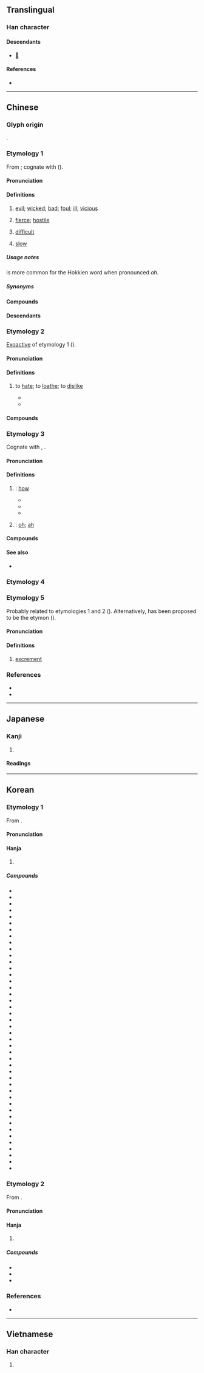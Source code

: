 {{also|悪|恶|亞|噩}}
{{character info}}
==Translingual==
{{Han simplified forms|惡|悪|恶}}

===Han character===
{{Han char|rn=61|rad=心|as=08|sn=12|four=10331|canj=MMP|ids=⿱亞心}}

====Descendants====
* [[𛀅]]

====References====
* {{Han ref|kx=0391.250|dkj=10824|dj=0724.070|hdz=42307.120|uh=60E1|ud=24801|bh=B463|bd=46179}}

----

==Chinese==

===Glyph origin===
{{Han etym}}
{{Han compound|亞|心|ls=psc|c1=p|c2=s|t2=heart}}.

===Etymology 1===
{{zh-forms|s=恶|alt=僫,悪,𢛫,𢝏,䜑}}
From {{inh|zh|sit-pro|*ʔak||bad}}; cognate with {{cog|bo|ཨག་པོ||bad}} ({{zh-ref|Coblin, 1986}}).

====Pronunciation====
{{zh-pron
|m=è
|m-s=ngo2
|c=ok3
|c-t=
|g=
|h=pfs=ok
|j=ghah4
|mb=ŏ̤
|md=áuk
|mn=ok/ml,tp,tn,kh,tc,hc,lk,sx,yl,km,mg,sg:oh
|mn_note=ok - literary; oh - vernacular (“difficult; slow”, usually written as {{zh-l|僫}})
|mn-t=ag4/oh4
|mn-t_note=oh4 - "difficult"
|w=4oq
|x=
|mc=3
|oc=1,3
|cat=a
}}

====Definitions====
{{zh-hanzi}}

# [[evil]]; [[wicked]]; [[bad]]; [[foul]]; [[ill]]; [[vicious]]
#: {{zh-x|惡毒|malicious}}
#: {{zh-x|惡化|to deteriorate}}
#: {{zh-x|他 經常 作惡，這 回 終於 犯事 了。|He often does '''bad things''' and has finally been caught.}}
#: {{zh-ant|善}}
# {{lb|zh|Cantonese}} [[fierce]]; [[hostile]]
#: {{zh-x|佢 心情 唔 好 就 好 惡 㗎 喇。|When he's upset, he gets really '''hostile'''.|C}}
# {{lb|zh|Cantonese|Min Nan}} [[difficult]]
#: {{zh-x|呢{ni1} 單 嘢 好 惡 搞。|This is really '''hard''' to deal with.|C}}
# {{lb|zh|Taiwan Min Nan}} [[slow]]

=====Usage notes=====
{{lang|zh|僫}} is more common for the Hokkien word when pronounced ''oh''.

=====Synonyms=====
{{zh-dial|難}}

====Compounds====
{{zh-der|fold=1|惡心|惡霸|惡報|惡變|惡病質|惡臭|惡道|惡德|惡鬥|惡毒|惡感|惡狗|惡貫滿盈|惡鬼|惡棍|惡果|惡耗|惡狠狠|惡化|惡疾|惡蹟|惡口|惡辣|惡浪|惡劣|惡露:[[lochia]]|惡罵|惡夢|惡名|惡魔|惡唸|惡癖|惡氣|惡趣|惡人|惡煞|惡少|惡聲|惡聲惡氣|惡水|惡俗|惡徒|惡習|惡相|惡行|惡性|惡性循環|惡性腫瘤|惡兇兇|惡言|惡言惡語|惡意|惡因|惡語|惡語中傷|惡運|惡戰|惡仗|惡濁|惡阻|惡作劇|千刁萬惡|勸善戒惡|惡叉白賴|元惡大憝|作惡|惡衣蔬食|十惡|惡瘡|做好做惡|惡障|惡稔貫盈|乞留惡濫|剗惡除奸|惡勢力|惡識|嫉惡若仇|五濁惡世|助惡|惡詫|惡漢|惡黨|惡食|惡風|惡限|惡運當頭|惡逆|惡躁|惡訊|惡言潑語|惡補|惡衣糲食|惡緣惡業|惡稔罪盈|惡稔禍盈|惡眉惡眼|惡發|惡犬|惡法|惡歲|惡模惡樣|惡有惡報|惡曜|惡支殺|惡憐|惡性貧血|惡性競爭|惡性倒閉|惡客|惡子|惡婦|惡哏哏|惡名昭彰|惡兆|惡例|嚴惡|怒惡|惡惡實實|凶神惡煞|性惡說|怙惡不悛|忒惡|惡孽|剪惡除奸|惡衣菲食|惡月|勸善懲惡|十惡不赦|凶惡|差惡|大惡|惡地|惡衣惡食|惡言詈辭|惡寒|不惡而嚴|嫉惡如仇|嫉惡好善|不念舊惡|姑惡|好善嫉惡|中惡|惡積禍盈|彰善癉惡|元惡|同惡相求|同惡相助|惡業|同惡相濟|惡賴|嫉惡|作惡多端|同惡相救|勸善黜惡|元惡大奸|惡貫禍盈|刁惡|怙惡不改|三惡道|懲惡勸善|播惡遺臭|扶善懲惡|掩惡溢美|改惡向善|欺善怕惡|掩惡揚善|萬惡|止惡揚善|窮山惡水|狠惡|窮凶惡極|積惡餘殃|積惡|懲惡獎善|掩罪藏惡|禍稔惡盈|濟惡|是非善惡|癉惡彰善|無惡不作|疾惡若仇|疾惡如仇|疾惡好善|疾惡|禍盈惡稔|改惡從善|懷惡不悛|獰惡|犯惡|為惡不悛|抑惡揚善|改惡行善|溢惡|禍因惡積|窮凶極惡|旌善懲惡|醜惡|貧嘴惡舌|粗惡|自食惡果|罪惡貫盈|美惡|腐惡|辟惡除患|首惡|面惡心善|鬼怕惡人|罪惡感|隱惡揚善|罪惡如山|褒善貶惡|險惡|罪惡昭著|罪惡|罪惡深重|遠惡|賞善罰惡|邪惡|醜類惡物|釁惡|風塵惡俗|逢君之惡|辟惡|罪惡滔天|陰惡|除惡扶善|除惡務盡|除惡務本|討惡剪暴|長惡不悛|長君之惡|罪大惡極|菲衣惡食|遏惡揚善|薄惡|面善心惡|賣惡|諱惡不悛|褒賢遏惡|粗衣惡食|苦思惡想|舊惡|惡評|善惡}}

====Descendants====
{{CJKV||s=悪|あく|악|ác}}

===Etymology 2===
{{zh-forms|s=恶|alt=僫,悪,𢛫,𢝏,䜑}}
[[exoactive|Exoactive]] of etymology 1 ({{zh-ref|Schuessler, 2007}}).

====Pronunciation====
{{zh-pron
|m=wù
|c=wu3
|h=pfs=vu
|mn=xm,qz,tw:òⁿ/zz:ò͘
|mna=Taiwanese-The_Vowel_onn.ogg
|mn-t=u3
|w=2u
|dial=n
|mc=2
|oc=2,2
|cat=v
}}

====Definitions====
{{zh-hanzi}}

# to [[hate]]; to [[loathe]]; to [[dislike]]
#: {{zh-x|厭惡{wù}|to loathe}}
#* {{zh-x|死 亦 我 所 惡{wù}，所 惡{wù} 有 甚 於 死 者，故 患 有 所 不 辟{bì} 也。|I '''dislike''' death indeed, but there is that which I '''dislike''' more than death, and therefore there are occasions when I will not avoid danger.|ref=Mencius-L}}
#* {{zh-x|好{hào} 賢 如《^緇 ^衣》，'''惡'''{wù} 惡{è} 如《^巷 ^伯》。|Love the good (persons) like how the poet of ''Black Robes'' loves her lover, and '''loathe''' the wicked like the poet who wrote ''Xiang Bo''.|ref=Liji}}

====Compounds====
{{zh-der|fold=1|惡濕居下|交惡|善善惡惡|愛遠惡近|好善惡惡|惡醉強酒|惡紫奪朱|惡直醜正|惡惡從短|惡惡|厭惡|好生惡殺|惡嫌|嫌好道惡|好諛惡直|好惡|可惡|好逸惡勞|痛惡|憎惡|深惡痛嫉|深惡痛絕|畏影惡跡|戀生惡死|欣生惡死|羞惡|貪生惡死}}

===Etymology 3===
{{zh-forms|s=恶|alt=僫,悪,𢛫,𢝏,䜑}}
Cognate with {{och-l|安|where; how}}, {{och-l|焉|where; how|id=3}}.

====Pronunciation====
{{zh-pron
|m=wū
|c=wu1
|mn-t=u1
|dial=n
|mc=1
|oc=n,1
|cat=intj
}}

====Definitions====
{{zh-hanzi}}

# {{lb|zh|literary}} {{n-g|An interrogative pronoun}}: [[how]]
#* {{zh-x|君子 去 仁，惡{wū} 乎 成名？|If a superior man abandon virtue, '''how''' can he fulfil the requirements of that name?|ref=Analects}}
#* {{zh-x|自 我 觀 之，仁義 之 端，是非 之 塗，樊然 殽{yáo}亂，吾 惡{wū} 能 知 其 辯？|As I look at the matter, the first principles of benevolence and righteousness and the paths of approval and disapproval are inextricably mixed and confused together - '''how''' is it possible that I should know how to discriminate among them?|ref=Zhuangzi}}
#* {{zh-x|先生 飲 一 斗 而 醉，惡{wū} 能 飲 一 石{dàn} 哉？|You, sir, become drunk after drinking just one ''dou''; '''how''' can you drink one ''dan''?|ref=Shiji}}
# {{lb|zh|literary}} {{n-g|Interjection used to express surprise}}: [[oh]]; [[ah]]

====Compounds====
{{zh-der|fold=1|喑惡叱吒|惡有|惡乎}}

====See also====
* {{zh-l|烏}}

===Etymology 4===
{{zh-see|噁}}

===Etymology 5===
{{zh-forms|s=恶|alt=污,屙,涴}}
Probably related to etymologies 1 and 2 ({{zh-ref|Xiang, 2019}}). Alternatively, {{ltc-l|涴|to soil; to stain}} has been proposed to be the etymon ({{zh-ref|Cao, 2008}}).

====Pronunciation====
{{zh-pron
|w=2u
|dial=n
|cat=n
}}

====Definitions====
{{zh-hanzi}}

# {{lb|zh|Wu}} [[excrement]]

===References===
* {{R:yue:Hanzi}}
* {{R:twedu|A01382}}

{{zh-cat|Intermediate}}

----

==Japanese==
{{ja-kanji forms|悪|惡}}

===Kanji===
{{ja-kanji|grade=|rs=心08|shin=悪}}

# {{rfdef|ja|sort=心08}}

====Readings====
{{ja-readings
|goon=あく, う
|kanon=あく, お
|kun=わる-い
}}

----

==Korean==

===Etymology 1===
From {{der|ko|ltc|sort=악|-}} {{ltc-l|惡|id=3}}.
{{hanja-ety
|dk={{okm-l|ᅙᅡᆨ〮|qák|link=no}}
|m={{okm-l|악〮|ák}}
|mh={{okm-l|[[모디다|모〯딜]]|mwǒtìl}}
|ml=雜語#하31A
}}
====Pronunciation====
{{ko-hanja-pron|악}}

====Hanja====
{{ko-hanja-search}}
{{ko-hanja|악하다|악할|악}}

# {{hanja form of|악|[[evil]]; [[wickedness]]|noun}}

=====Compounds=====
{{der-top3|Compounds}}
* {{ko-l|간악|奸惡}}
* {{ko-l|강악|強惡}}
* {{ko-l|괴악|怪惡}}
* {{ko-l|극악|極惡}}
* {{ko-l|선악|善惡}}
* {{ko-l|악감|惡感}}
* {{ko-l|악과|惡果}}
* {{ko-l|악귀|惡鬼}}
* {{ko-l|악기|惡氣}}
* {{ko-l|악녀|惡女}}
* {{ko-l|악담|惡談}}
* {{ko-l|악당|惡黨}}
* {{ko-l|악덕|惡德}}
* {{ko-l|악령|惡靈}}
* {{ko-l|악마|惡魔}}
* {{ko-l|악몽|惡夢}}
* {{ko-l|악법|惡法}}
* {{ko-l|악설|惡舌/惡說}}
* {{ko-l|악성|惡性}}
* {{ko-l|악성|惡聲}}
* {{ko-l|악습|惡習}}
* {{ko-l|악역|惡役}}
* {{ko-l|악용|惡用}}
* {{ko-l|악의|惡意}}
* {{ko-l|악인|惡人}}
* {{ko-l|악질|惡疾}}
* {{ko-l|악질|惡質}}
* {{ko-l|악취|惡臭}}
* {{ko-l|악투|惡投}}
* {{ko-l|악폐|惡弊}}
* {{ko-l|악풍|惡風}}
* {{ko-l|악화|惡化}}
* {{ko-l|열악|劣惡}}
* {{ko-l|잔악|殘惡}}
* {{ko-l|조악|粗惡}}
* {{ko-l|죄악|罪惡}}
* {{ko-l|참악|慘惡}}
* {{ko-l|최악|最惡}}
* {{ko-l|추악|醜惡}}
* {{ko-l|포악|暴惡}}
* {{ko-l|해악|害惡}}
* {{ko-l|행악|行惡}}
* {{ko-l|험악|險惡}}
* {{ko-l|흉악|凶惡}}
{{der-bottom}}

===Etymology 2===
From {{der|ko|ltc|sort=오|-}} {{ltc-l|惡|id=2}}. 
{{hanja-ety
|dk={{okm-l|ᅙᅩᆼ〮|qwó|link=no}}
|m3={{okm-l|오|wo}}<!--去聲-->
|m3h={{okm-l|[[아쳐ᄒᆞ다|아쳐]]|achye}}
}}
====Pronunciation====
{{ko-hanja-pron|오}}

====Hanja====
{{ko-hanja|미워하다|미워할|오}}

# {{hanja form of|오|to [[hate]]|affix}}

=====Compounds=====
{{der-top3|Compounds}}
* {{ko-l|오한|惡寒}}
* {{ko-l|증오|憎惡}}
* {{ko-l|혐오|嫌惡}}
{{der-bottom}}

===References===
* {{R:hanjadoc|3502}}

----

==Vietnamese==

===Han character===
{{vi-readings|reading=ác, ố|rs=心08}}

# {{rfdef|vi|sort=心08}}
